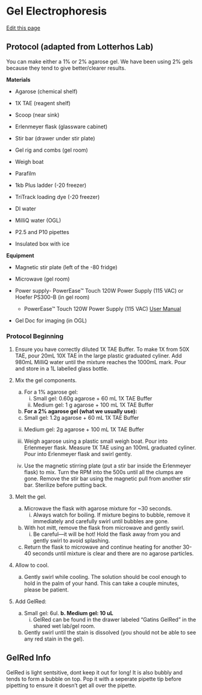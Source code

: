 # Gel Electrophoresis

[Edit this page](https://github.com/remygatins/GatinsLab/blob/main/gel_electrophoresis.qmd)

## Protocol (adapted from Lotterhos Lab)

You can make either a 1% or 2% agarose gel. We have been using 2% gels because they tend to give better/clearer results.

**Materials**

- Agarose (chemical shelf)

- 1X TAE (reagent shelf)

- Scoop (near sink)

- Erlenmeyer flask (glassware cabinet)

- Stir bar (drawer under stir plate)

- Gel rig and combs (gel room)

- Weigh boat 

- Parafilm

- 1kb Plus ladder (-20 freezer)

- TriTrack loading dye (-20 freezer)

- DI water

- MilliQ water (OGL)

- P2.5 and P10 pipettes

- Insulated box with ice

**Equipment**

- Magnetic stir plate (left of the -80 fridge)

- Microwave (gel room)

- Power supply- PowerEase™ Touch 120W Power Supply (115 VAC) or Hoefer PS300-B (in gel room)

	- PowerEase™ Touch 120W Power Supply (115 VAC) [User Manual](https://www.thermofisher.com/document-connect/document-connect.html?url=https://assets.thermofisher.com/TFS-Assets%2FLSG%2Fmanuals%2FMAN0019502_PowerEaseTouch120WPowerSupply_UG.pdf)

- Gel Doc for imaging (in OGL)

### Protocol Beginning

1. Ensure you have correctly diluted 1X TAE Buffer. To make 1X from 50X TAE, pour 20mL 10X TAE in the large plastic graduated cyliner. Add 980mL MilliQ water until the mixture reaches the 1000mL mark. Pour and store in a 1L labelled glass bottle.

2. Mix the gel components.  
    a. For a 1% agarose gel:
	    i. Small gel: 0.60g agarose + 60 mL 1X TAE Buffer
	    ii. Medium gel: 1 g agarose + 100 mL 1X TAE Buffer
	    
    b. **For a 2% agarose gel (what we usually use):**
	i. Small gel: 1.2g agarose + 60 mL 1X TAE Buffer
	ii. Medium gel: 2g agarose + 100 mL 1X TAE Buffer

	c. Weigh agarose using a plastic small weigh boat. Pour into Erlenmeyer flask. Measure 1X TAE using an 100mL graduated cyliner. Pour into Erlenmeyer flask and swirl gently. 

	d. Use the magnetic stirring plate (put a stir bar inside the Erlenmeyer flask) to mix. Turn the RPM into the 500s until all the clumps are gone. Remove the stir bar using the magnetic pull from another stir bar. Sterilize before putting back.

3. Melt the gel.
    a.	Microwave the flask with agarose mixture for ~30 seconds. 
        i. Always watch for boiling. If mixture begins to bubble, remove it immediately and carefully swirl until bubbles are gone.
    b.	With hot mitt, remove the flask from microwave and gently swirl.
        i. Be careful—it will be hot! Hold the flask away from you and gently swirl to avoid splashing.
    c.	Return the flask to microwave and continue heating for another 30-40 seconds until mixture is clear and there are no agarose particles.

4. Allow to cool.
    a.	Gently swirl while cooling. The solution should be cool enough to hold in the palm of your hand. This can take a couple minutes, please be patient. 

5. Add GelRed:
    a.	Small gel: 6ul.
    **b.  Medium gel: 10 uL**
        i. GelRed can be found in the drawer labeled “Gatins GelRed” in the shared wet lab/gel room. 
    c.	Gently swirl until the stain is dissolved (you should not be able to see any red stain in the gel).

:::{.callout-tip}
## GelRed Info
GelRed is light sentsitive, dont keep it out for long! It is also bubbly and tends to form a bubble on top. Pop it with a seperate pipette tip before pipetting to ensure it doesn't get all over the pipette.
:::
    
